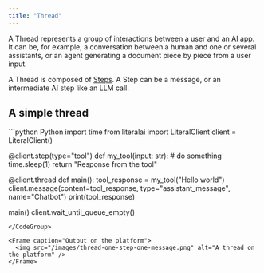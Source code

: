 ```yaml
---
title: "Thread"
---
```


A Thread represents a group of interactions between a user and an AI app. It can be, for example, a conversation between a human and one or several assistants, or an agent generating a document piece by piece from a user input.

A Thread is composed of [Steps](/concepts/step). A Step can be a message, or an intermediate AI step like an LLM call.

## A simple thread

<CodeGroup>
```python Python
import time
from literalai import LiteralClient
client = LiteralClient()

@client.step(type="tool")
def my_tool(input: str): # do something
    time.sleep(1)
    return "Response from the tool"

@client.thread
def main():
    tool_response = my_tool("Hello world")
    client.message(content=tool_response, type="assistant_message", name="Chatbot")
    print(tool_response)

main()
client.wait_until_queue_empty()

```
</CodeGroup>

<Frame caption="Output on the platform">
  <img src="/images/thread-one-step-one-message.png" alt="A thread on the platform" />
</Frame>